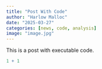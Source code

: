 ```yaml
---
title: "Post With Code"
author: "Harlow Malloc"
date: "2025-03-27"
categories: [news, code, analysis]
image: "image.jpg"
---
```


This is a post with executable code.

```r
1 + 1
```
